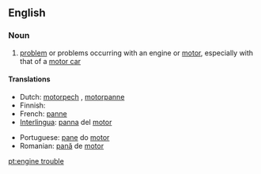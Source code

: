 ==English==

===Noun===
{{en-noun|sg=[[engine]] [[trouble]]}}

# [[problem]] or problems occurring with an engine or [[motor]], especially with that of a [[motor car]]

====Translations====
{{top}}
* Dutch: [[motorpech]] {{f}}, [[motorpanne]] {{f}}
* Finnish: {{t|fi|moottorivika}}
* French: [[panne]] {{f}}
* [[Interlingua]]: [[panna]] del [[motor]]
{{mid}}
* Portuguese: [[pane]] do [[motor]] {{m}}
* Romanian: [[pană]] de [[motor]] {{f}}
{{bottom}}

[[pt:engine trouble]]